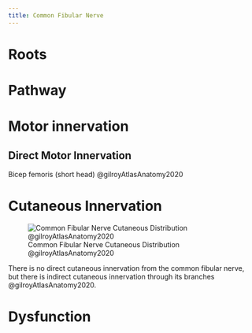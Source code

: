 ```yaml
---
title: Common Fibular Nerve
---
```



# Roots

# Pathway

# Motor innervation

## Direct Motor Innervation

Bicep femoris (short head) @gilroyAtlasAnatomy2020

# Cutaneous Innervation

![Common Fibular Nerve Cutaneous Distribution @gilroyAtlasAnatomy2020](/The Archive/Anatomy/Nerves/Lumbosacral Plexus/Sacral Plexus/images/Gilroyatlas fig34.22 common fibular nerve cutaneous distribution.png)

There is no direct cutaneous innervation from the common fibular nerve, but there is indirect cutaneous innervation through its branches @gilroyAtlasAnatomy2020. 


# Dysfunction